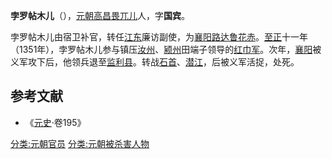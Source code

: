 '''孛罗帖木儿'''（{{bd|？||1352年||}}），[[元朝|元朝]][[高昌|高昌]][[畏兀儿|畏兀儿]]人，字'''国宾'''。

孛罗帖木儿由宿卫补官，转任[[江东|江东]]廉访副使，为[[襄阳路|襄阳路]][[达鲁花赤|达鲁花赤]]。[[至正|至正]]十一年（1351年），孛罗帖木儿参与镇压[[汝州|汝州]]、[[颍州|颍州]]田端子领导的[[红巾军|红巾军]]。次年，[[襄阳|襄阳]]被义军攻下后，他领兵退至[[监利县|监利县]]。转战[[石首|石首]]、[[潜江|潜江]]，后被义军活捉，处死。
==参考文献==
* 《[[元史|元史]]·卷195》
[[分类:元朝官员|分类:元朝官员]]
[[分类:元朝被杀害人物|分类:元朝被杀害人物]]